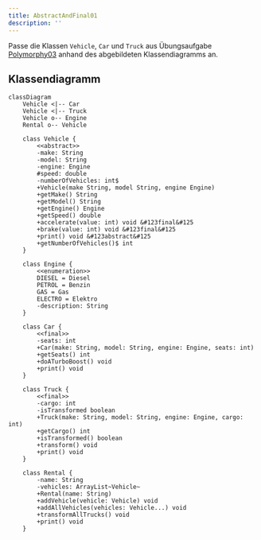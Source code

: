 ```yaml
---
title: AbstractAndFinal01
description: ''
---
```



Passe die Klassen `Vehicle`, `Car` und `Truck` aus Übungsaufgabe
[Polymorphy03](../polymorphy/polymorphy03) anhand des abgebildeten
Klassendiagramms an.

## Klassendiagramm

```mermaid
classDiagram
    Vehicle <|-- Car
    Vehicle <|-- Truck
    Vehicle o-- Engine
    Rental o-- Vehicle

    class Vehicle {
        <<abstract>>
        -make: String
        -model: String
        -engine: Engine
        #speed: double
        -numberOfVehicles: int$
        +Vehicle(make String, model String, engine Engine)
        +getMake() String
        +getModel() String
        +getEngine() Engine
        +getSpeed() double
        +accelerate(value: int) void &#123final&#125
        +brake(value: int) void &#123final&#125
        +print() void &#123abstract&#125
        +getNumberOfVehicles()$ int
    }

    class Engine {
        <<enumeration>>
        DIESEL = Diesel
        PETROL = Benzin
        GAS = Gas
        ELECTRO = Elektro
        -description: String
    }

    class Car {
        <<final>>
        -seats: int
        +Car(make: String, model: String, engine: Engine, seats: int)
        +getSeats() int
        +doATurboBoost() void
        +print() void
    }

    class Truck {
        <<final>>
        -cargo: int
        -isTransformed boolean
        +Truck(make: String, model: String, engine: Engine, cargo: int)
        +getCargo() int
        +isTransformed() boolean
        +transform() void
        +print() void
    }

    class Rental {
        -name: String
        -vehicles: ArrayList~Vehicle~
        +Rental(name: String)
        +addVehicle(vehicle: Vehicle) void
        +addAllVehicles(vehicles: Vehicle...) void
        +transformAllTrucks() void
        +print() void
    }
```

<Exercise pullRequest="45" branchSuffix="abstract-and-final/01" />
